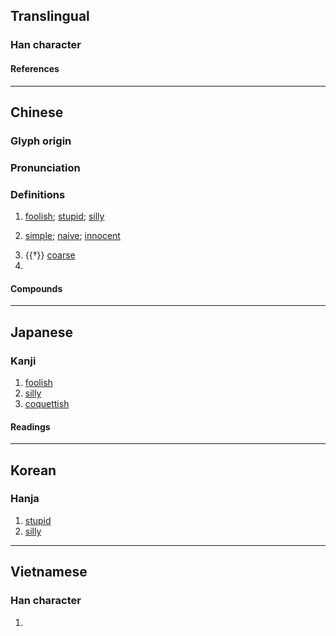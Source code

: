 {{character info/new}}
==Translingual==

===Han character===
{{Han char|rn=61|rad=心|as=12|sn=16|four=18334|canj=MKP,NKP,XMKP,XNKP|ids=⿱敢心}}

====References====
{{Han ref|kx=0403.240|dkj=11244|dj=0743.260|hdz=42343.140|uh=61A8}}

----

==Chinese==
{{zh-forms}}

===Glyph origin===
{{Han etym}}

===Pronunciation===
{{zh-pron
|m=hān
|c=ham1
|h=pfs=hâm
|mn=ml:ham
|mc=y
|oc=y
|cat=a,pn
}}

===Definitions===
{{zh-hanzi}}

# [[foolish]]; [[stupid]]; [[silly]]
# {{zh-no-solo}} [[simple]]; [[naive]]; [[innocent]]
#: {{zh-x|憨厚|simple and honest; straightforward}}
# {{†}} [[coarse]]
# {{surname|lang=zh}}

====Compounds====
{{zh-der|半憨子|太憨生|嬌憨|憨厚|憨子|憨寢|憨態|憨憨|憨狀可掬|憨皮|憨直|憨笑|憨錢|憨頑|淘氣憨頑|獃憨獃|老憨|裝憨|裝憨打呆}}

----

==Japanese==

===Kanji===
{{ja-kanji|grade=|rs=心12}}

# [[foolish]]
# [[silly]]
# [[coquettish]]

====Readings====
{{ja-readings
|on=かん, がん
|kun=おろか
}}

----

==Korean==

===Hanja===
{{ko-hanja|감}}

# [[stupid]]
# [[silly]]

----

==Vietnamese==

===Han character===
{{vi-readings|rs=心12|reading=hám}}

# {{defn|lang=vi|sort=心12}}